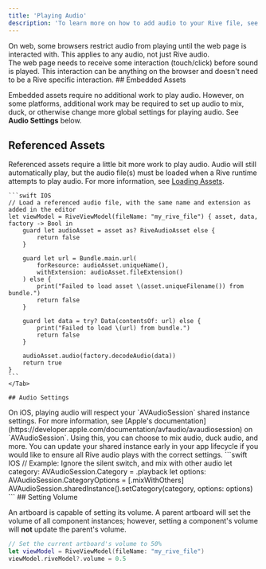 ```yaml
---
title: 'Playing Audio'
description: 'To learn more on how to add audio to your Rive file, see [Audio Events](/editor/events/audio-events).'
---
```


<Warning>
 On web, some browsers restrict audio from playing until the web page is interacted with. This applies to any audio, not just Rive audio.<br/>
 The web page needs to receive some interaction (touch/click) before sound is played. This interaction can be anything on the browser and doesn't need to be a Rive specific interaction.
</Warning>
## Embedded Assets

Embedded assets require no additional work to play audio. However, on some platforms, additional work may be required to set up audio to mix, duck, or otherwise change more global settings for playing audio. See **Audio Settings** below.

## Referenced Assets

Referenced assets require a little bit more work to play audio. Audio will still automatically play, but the audio file(s) must be loaded when a Rive runtime attempts to play audio. For more information, see [Loading Assets](/runtimes/loading-assets).

<Tabs>
    <Tab title="Apple">

    ```swift IOS
    // Load a referenced audio file, with the same name and extension as added in the editor
    let viewModel = RiveViewModel(fileName: "my_rive_file") { asset, data, factory -> Bool in
        guard let audioAsset = asset as? RiveAudioAsset else {
            return false
        }

        guard let url = Bundle.main.url(
            forResource: audioAsset.uniqueName(),
            withExtension: audioAsset.fileExtension()
        ) else {
            print("Failed to load asset \(asset.uniqueFilename()) from bundle.")
            return false
        }

        guard let data = try? Data(contentsOf: url) else {
            print("Failed to load \(url) from bundle.")
            return false
        }

        audioAsset.audio(factory.decodeAudio(data))
        return true
    }
    ```
    </Tab>
</Tabs>

    ## Audio Settings

<Tabs>
    <Tab title="Apple">
        On iOS, playing audio will respect your `AVAudioSession` shared instance settings. For more information, see [Apple's documentation](https://developer.apple.com/documentation/avfaudio/avaudiosession) on `AVAudioSession`. Using this, you can choose to mix audio, duck audio, and more. You can update your shared instance early in your app lifecycle if you would like to ensure all Rive audio plays  with the correct settings.
        ```swift IOS
        // Example: Ignore the silent switch, and mix with other audio
        let category: AVAudioSession.Category = .playback
        let options: AVAudioSession.CategoryOptions = [.mixWithOthers]
        AVAudioSession.sharedInstance().setCategory(category, options: options)
        ```
    </Tab>
</Tabs>
## Setting Volume

An artboard is capable of setting its volume. A parent artboard will set the volume of all component instances; however, setting a component's volume will **not** update the parent's volume.

```swift IOS
// Set the current artboard's volume to 50%
let viewModel = RiveViewModel(fileName: "my_rive_file")
viewModel.riveModel?.volume = 0.5
```


